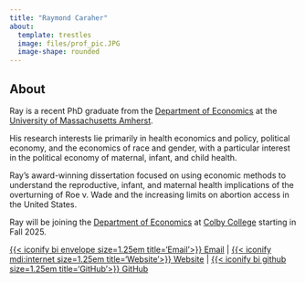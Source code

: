 ```yaml
---
title: "Raymond Caraher"
about:
  template: trestles
  image: files/prof_pic.JPG
  image-shape: rounded
---
```


## About

Ray is a recent PhD graduate from the [Department of Economics](https://www.umass.edu/economics/) at the [University of Massachusetts Amherst](https://www.umass.edu).

His research interests lie primarily in health economics and policy, 
political economy,
and the economics of race and gender,
with a particular interest in the political economy of maternal, infant, and child health.

Ray’s award-winning dissertation focused on using economic methods to understand the reproductive, infant, and maternal health implications of the overturning of Roe v. Wade and the increasing limits on abortion access in the United States.

Ray will be joining the [Department of Economics](https://www.colby.edu/academics/departments-and-programs/economics/) at [Colby College](https://www.colby.edu/) starting in Fall 2025.

[{{< iconify bi envelope size=1.25em title='Email'>}} Email](mailto:rcaraher@umass.edu){.btn .btn-outline-primary .btn role="button" data-toggle="tooltip" title="Email"} | 
[{{< iconify mdi:internet size=1.25em title='Website'>}} Website](https://www.raymondcaraher.com){.btn .btn-outline-primary .btn role="button" data-toggle="tooltip" title="Website"} |
[{{< iconify bi github  size=1.25em title='GitHub'>}} GitHub](https://github.com/rpcaraher){.btn .btn-outline-primary .btn role="button" data-toggle="tooltip" title="GitHub"}

